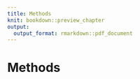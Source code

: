 ```yaml
---
title: Methods
knit: bookdown::preview_chapter
output:
  output_format: rmarkdown::pdf_document
---
```


# Methods {#methods}
